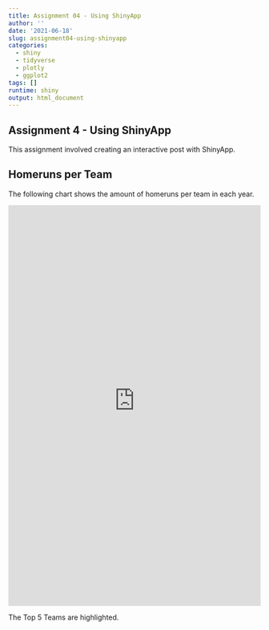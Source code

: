 ```yaml
---
title: Assignment 04 - Using ShinyApp
author: ''
date: '2021-06-18'
slug: assignment04-using-shinyapp
categories:
  - shiny
  - tidyverse
  - plotly
  - ggplot2
tags: []
runtime: shiny
output: html_document
---
```



## Assignment 4 - Using ShinyApp

This assignment involved creating an interactive post with ShinyApp.


## Homeruns per Team

The following chart shows the amount of homeruns per team in each year.

<iframe src="https://dylanmckenna.shinyapps.io/ModernBaseball_Homeruns/" height="800" width="100%" frameborder="no" ></iframe>


The Top 5 Teams are highlighted.